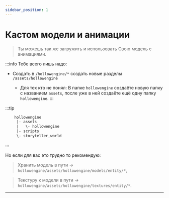 ```yaml
---
sidebar_position: 1
---
```


# Кастом модели и анимации

> Ты можешь так же загружить и использовать Свою модель с анимациями.

:::info Тебе всего лишь надо:

- Создать в `/hollowengine/*` создать новые разделы `/assets/hollowengine`

    - Для тех кто не понял: В папке `hollowengine` создаёте новую папку с названием `assets`, после уже в ней создаёте ещё одну папку `hollowengine`.
:::

:::tip
```txt
    hollowengine
     |- assets
     |   \- hollowengine
     |- scripts
     \- storyteller_world
```
:::

Но если для вас это трудно то рекомендую:

> Хранить модель в пути -> `hollowengine/assets/hollowengine/models/entity/*`,

> Текстуру к модели в пути -> `hollowengine/assets/hollowengine/textures/entity/*`.

---